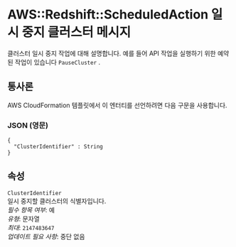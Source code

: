 # AWS::Redshift::ScheduledAction 일시 중지 클러스터 메시지

클러스터 일시 중지 작업에 대해 설명합니다. 예를 들어 API 작업을 실행하기 위한 예약된 작업이 있습니다 `PauseCluster` .

## 통사론

AWS CloudFormation 템플릿에서 이 엔터티를 선언하려면 다음 구문을 사용합니다.

### JSON (영문)

```
{
  "ClusterIdentifier" : String
}
```

## 속성

`ClusterIdentifier`  
일시 중지할 클러스터의 식별자입니다.  
_필수 항목 여부_: 예  
_유형_: 문자열  
_최대_: `2147483647`  
_업데이트 필요 사항_: 중단 없음
